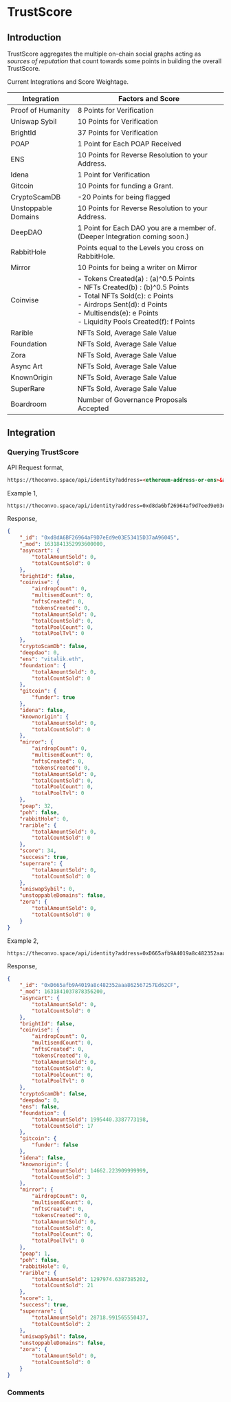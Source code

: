 
# TrustScore

## Introduction

TrustScore aggregates the multiple on-chain social graphs acting as *sources of reputation* that count towards some points in building the overall TrustScore.

Current Integrations and Score Weightage.

| Integration         	| Factors and Score                                                                                                                                                                        	|
|---------------------	|------------------------------------------------------------------------------------------------------------------------------------------------------------------------------------------	|
| Proof of Humanity   	| 8 Points for Verification                                                                                                                                                                	|
| Uniswap Sybil       	| 10 Points for Verification                                                                                                                                                               	|
| BrightId            	| 37 Points for Verification                                                                                                                                                               	|
| POAP                	| 1 Point for Each POAP Received                                                                                                                                                           	|
| ENS                 	| 10 Points for Reverse Resolution to your Address.                                                                                                                                        	|
| Idena               	| 1 Point for Verification                                                                                                                                                                 	|
| Gitcoin             	| 10 Points for funding a Grant.                                                                                                                                                           	|
| CryptoScamDB        	| -20 Points for being flagged                                                                                                                                                             	|
| Unstoppable Domains 	| 10 Points for Reverse Resolution to your Address.                                                                                                                                        	|
| DeepDAO             	| 1 Point for Each DAO you are a member of. (Deeper Integration coming soon.)                                                                                                              	|
| RabbitHole          	| Points equal to the Levels you cross on RabbitHole.                                                                                                                                     	|
| Mirror              	| 10 Points for being a writer on Mirror                                                                                                                                                   	|
| Coinvise            	| - Tokens Created(a) : (a)^0.5 Points <br/>- NFTs Created(b) : (b)^0.5 Points  <br/>- Total NFTs Sold(c): c Points <br/>- Airdrops Sent(d): d Points <br/>- Multisends(e): e Points <br/>- Liquidity Pools Created(f): f Points 	|
| Rarible             	| NFTs Sold, Average Sale Value                                                                                                                                                            	|
| Foundation          	| NFTs Sold, Average Sale Value                                                                                                                                                            	|
| Zora                	| NFTs Sold, Average Sale Value                                                                                                                                                            	|
| Async Art           	| NFTs Sold, Average Sale Value                                                                                                                                                            	|
| KnownOrigin          	| NFTs Sold, Average Sale Value                                                                                                                                                            	|
| SuperRare           	| NFTs Sold, Average Sale Value                                                                                                                                                            	|
| Boardroom           	| Number of Governance Proposals Accepted                                                                                                                                                  	|


## Integration

### Querying TrustScore

API Request format,
```html
https://theconvo.space/api/identity?address=<ethereum-address-or-ens>&apikey=CONVO
```


Example 1,
```html
https://theconvo.space/api/identity?address=0xd8da6bf26964af9d7eed9e03e53415d37aa96045&apikey=CONVO
```

Response,

```json
{
    "_id": "0xd8dA6BF26964aF9D7eEd9e03E53415D37aA96045",
    "_mod": 1631841352993600000,
    "asyncart": {
        "totalAmountSold": 0,
        "totalCountSold": 0
    },
    "brightId": false,
    "coinvise": {
        "airdropCount": 0,
        "multisendCount": 0,
        "nftsCreated": 0,
        "tokensCreated": 0,
        "totalAmountSold": 0,
        "totalCountSold": 0,
        "totalPoolCount": 0,
        "totalPoolTvl": 0
    },
    "cryptoScamDb": false,
    "deepdao": 0,
    "ens": "vitalik.eth",
    "foundation": {
        "totalAmountSold": 0,
        "totalCountSold": 0
    },
    "gitcoin": {
        "funder": true
    },
    "idena": false,
    "knownorigin": {
        "totalAmountSold": 0,
        "totalCountSold": 0
    },
    "mirror": {
        "airdropCount": 0,
        "multisendCount": 0,
        "nftsCreated": 0,
        "tokensCreated": 0,
        "totalAmountSold": 0,
        "totalCountSold": 0,
        "totalPoolCount": 0,
        "totalPoolTvl": 0
    },
    "poap": 32,
    "poh": false,
    "rabbitHole": 0,
    "rarible": {
        "totalAmountSold": 0,
        "totalCountSold": 0
    },
    "score": 34,
    "success": true,
    "superrare": {
        "totalAmountSold": 0,
        "totalCountSold": 0
    },
    "uniswapSybil": 0,
    "unstoppableDomains": false,
    "zora": {
        "totalAmountSold": 0,
        "totalCountSold": 0
    }
}
```

Example 2,
```html
https://theconvo.space/api/identity?address=0xD665afb9A4019a8c482352aaa862567257Ed62CF&apikey=CONVO
```

Response,

```json
{
    "_id": "0xD665afb9A4019a8c482352aaa862567257Ed62CF",
    "_mod": 1631841037878356200,
    "asyncart": {
        "totalAmountSold": 0,
        "totalCountSold": 0
    },
    "brightId": false,
    "coinvise": {
        "airdropCount": 0,
        "multisendCount": 0,
        "nftsCreated": 0,
        "tokensCreated": 0,
        "totalAmountSold": 0,
        "totalCountSold": 0,
        "totalPoolCount": 0,
        "totalPoolTvl": 0
    },
    "cryptoScamDb": false,
    "deepdao": 0,
    "ens": false,
    "foundation": {
        "totalAmountSold": 1995440.3387773198,
        "totalCountSold": 17
    },
    "gitcoin": {
        "funder": false
    },
    "idena": false,
    "knownorigin": {
        "totalAmountSold": 14662.223909999999,
        "totalCountSold": 3
    },
    "mirror": {
        "airdropCount": 0,
        "multisendCount": 0,
        "nftsCreated": 0,
        "tokensCreated": 0,
        "totalAmountSold": 0,
        "totalCountSold": 0,
        "totalPoolCount": 0,
        "totalPoolTvl": 0
    },
    "poap": 1,
    "poh": false,
    "rabbitHole": 0,
    "rarible": {
        "totalAmountSold": 1297974.6387385202,
        "totalCountSold": 21
    },
    "score": 1,
    "success": true,
    "superrare": {
        "totalAmountSold": 28718.991565550437,
        "totalCountSold": 2
    },
    "uniswapSybil": false,
    "unstoppableDomains": false,
    "zora": {
        "totalAmountSold": 0,
        "totalCountSold": 0
    }
}
```

### Comments
<CommentBox threadId="trust-score"/>
